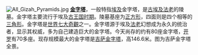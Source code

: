 [[Image:All_Gizah_Pyramids.jpg|left]]
'''[[金字塔|金字塔]]'''，一般特指[[埃及|埃及]]金字塔，是[[古埃及|古埃及]][[法老|法老]]的陵墓。金字塔主要流行于埃及[[古王国时期|古王国时期]]。陵墓基座为[[正方形|正方形]]，四面则是四个相等的[[三角形|三角形]]。金字塔是[[世界七大奇觀|世界七大奇觀]]之一。金字塔源于埃及[[法老|法老]]幻想成为永久的统治者，显示其权威，多为自己建造巨大的金字塔。今天尚存的约有80座金字塔，[[开罗|开罗]]有70多座。现存规模最大的金字塔是[[吉萨金字塔|吉萨金字塔]]，高146.6米。图为吉萨金字塔全景。